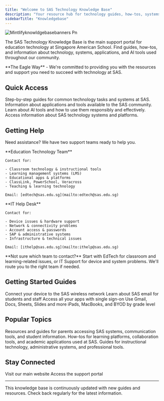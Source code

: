 ```yaml
---
title: "Welcome to SAS Technology Knowledge Base"
description: "Your resource hub for technology guides, how-tos, systems, apps, and AI tools at Singapore American School"
sidebarTitle: "Knowledgebase"
---
```


![Mintlifyknowldgebasebanners Pn](/images/Mintlifyknowldgebasebanners.png)

The SAS Technology Knowledge Base is the main support portal for education technology at Singapore American School. Find guides, how-tos, and information about technology, systems, applications, and AI tools used throughout our community.

<Note>
  **The Eagle Way** - We're committed to providing you with the resources and support you need to succeed with technology at SAS.
</Note>

## Quick Access

<CardGroup cols={2}>
  <Card title="Technology Guides" icon="book-open" color="#1A4190">
    Step-by-step guides for common technology tasks and systems at SAS.
  </Card>
  <Card title="Apps & Tools" icon="grid-2" color="#E51322">
    Information about applications and tools available to the SAS community.
  </Card>
  <Card title="AI Resources" icon="brain-circuit" color="#1A4190">
    Learn about AI tools and how to use them responsibly and effectively.
  </Card>
  <Card title="Systems & Platforms" icon="server" color="#E51322">
    Access information about SAS technology systems and platforms.
  </Card>
</CardGroup>

## Getting Help

Need assistance? We have two support teams ready to help you.

<CardGroup cols={2}>
  <Card title="EdTech Support (Level 0-1)" icon="chalkboard-user" color="#1A4190" href="mailto:edtech@sas.edu.sg">
    **Education Technology Team**

    Contact for:

    - Classroom technology & instructional tools
    - Learning management systems (LMS)
    - Educational apps & platforms
    - ClassLink, PowerSchool, Veracross
    - Teaching & learning technology

    Email: [edtech@sas.edu.sg](mailto:edtech@sas.edu.sg)
  </Card>
  <Card title="IT Support (Level 1-2)" icon="laptop" color="#E51322" href="mailto:ithelp@sas.edu.sg">
    **IT Help Desk**

    Contact for:

    - Device issues & hardware support
    - Network & connectivity problems
    - Account access & passwords
    - SAP & administrative systems
    - Infrastructure & technical issues

    Email: [ithelp@sas.edu.sg](mailto:ithelp@sas.edu.sg)
  </Card>
</CardGroup>

<Tip>
  **Not sure which team to contact?** Start with EdTech for classroom and learning-related issues, or IT Support for device and system problems. We'll route you to the right team if needed.
</Tip>

## Getting Started Guides

<CardGroup cols={2}>
  <Card title="WiFi Connection" icon="wifi" color="#1A4190" href="/guides/getting-started/wifi-connection">
    Connect your device to the SAS wireless network
  </Card>
  <Card title="Email Accounts" icon="envelope" color="#E51322" href="/guides/accounts/email">
    Learn about SAS email for students and staff
  </Card>
  <Card title="ClassLink LaunchPad" icon="grid-2" color="#1A4190" href="/guides/accounts/classlink">
    Access all your apps with single sign-on
  </Card>
  <Card title="Google Workspace" icon="google" color="#E51322" href="/guides/accounts/google-workspace">
    Use Gmail, Docs, Sheets, Slides and more
  </Card>
  <Card title="Device Information" icon="laptop-mobile" color="#1A4190" href="/guides/devices/device-information">
    iPads, MacBooks, and BYOD by grade level
  </Card>
</CardGroup>

## Popular Topics

<AccordionGroup>
  <Accordion title="For Parents" icon="users">
    Resources and guides for parents accessing SAS systems, communication tools, and student information.
  </Accordion>
  <Accordion title="For Students" icon="graduation-cap">
    How-tos for learning platforms, collaboration tools, and academic applications used at SAS.
  </Accordion>
  <Accordion title="For Faculty & Staff" icon="chalkboard-user">
    Guides for instructional technology, administrative systems, and professional tools.
  </Accordion>
</AccordionGroup>

## Stay Connected

<CardGroup cols={2}>
  <Card title="SAS Website" icon="house" href="https://www.sas.edu.sg">
    Visit our main website
  </Card>
  <Card title="Technology Support Portal" icon="headset" href="https://www.sas.edu.sg/support">
    Access the support portal
  </Card>
</CardGroup>

---

<Info>
  This knowledge base is continuously updated with new guides and resources. Check back regularly for the latest information.
</Info>